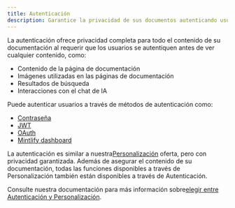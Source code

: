 ```yaml
---
title: Autenticación
description: Garantice la privacidad de sus documentos autenticando usuarios
---
```


La autenticación ofrece privacidad completa para todo el contenido de su documentación al requerir que los usuarios se autentiquen antes de ver cualquier contenido, como:

* Contenido de la página de documentación
* Imágenes utilizadas en las páginas de documentación
* Resultados de búsqueda
* Interacciones con el chat de IA

Puede autenticar usuarios a través de métodos de autenticación como:

* [Contraseña](./authentication-setup/password)
* [JWT](./authentication-setup/jwt)
* [OAuth](./authentication-setup/oauth)
* [Mintlify dashboard](./authentication-setup/mintlify)

La autenticación es similar a nuestra[Personalización](./personalization) oferta, pero con privacidad garantizada. Además de asegurar el contenido de su documentación, todas las funciones disponibles a través de Personalización también están disponibles a través de Autenticación.

Consulte nuestra documentación para más información sobre[elegir entre Autenticación y Personalización](./authentication-vs-personalization).
